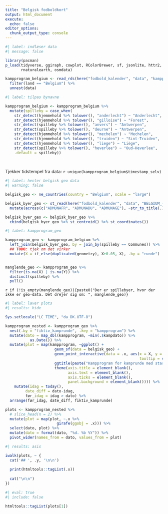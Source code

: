 ```yaml
---
title: "Belgisk fodboldkort"
output: html_document
execute: 
  echo: false
editor_options: 
  chunk_output_type: console
---
```



```r
#| label: indlæser data
#| message: false

library(pacman)
p_load(tidyverse, ggiraph, cowplot, RColorBrewer, sf, jsonlite, httr2, here, 
       rnaturalearth, osmdata)

kampprogram_belgium <- read_rds(here("fodbold_kalender", "data", "kampprogram.rds")) %>%
  filter(land == "Belgium") %>%
  unnest(data)

```

```r
#| label: tilpas bynavne

kampprogram_belgium <- kampprogram_belgium %>% 
  mutate(spilleby = case_when(
    str_detect(hjemmehold %>% tolower(), "anderlecht") ~ "Anderlecht",
    str_detect(hjemmehold %>% tolower(), "gilloise") ~ "Forest",
    str_detect(spilleby %>% tolower(), "anvers") ~ "Antwerpen",
    str_detect(spilleby %>% tolower(), "deurne") ~ "Antwerpen",
    str_detect(hjemmehold %>% tolower(), "mechelen") ~ "Mechelen",
    str_detect(hjemmehold %>% tolower(), "truiden") ~ "Sint-Truiden",
    str_detect(hjemmehold %>% tolower(), "liege") ~ "Liège",
    str_detect(spilleby %>% tolower(), "heverlee") ~ "Oud-Heverlee",
    .default = spilleby))
  
  
```


Tjekker tidstempel fra data: `r unique(kampprogram_belgium$timestamp_selv)`

```r
#| label: henter belgisk geo data
#| warning: false

belgisk_geo <- ne_countries(country = "Belgium", scale = "large")

belgisk_byer_geo <- st_read(here("fodbold_kalender", "data", "BELGIUM_-_Municipalities.geojson"), quiet = TRUE) %>% 
  mutate(across(c("ADMUNAFR", "ADMUNADU", "ADMUNAGE"), ~str_to_title(.)))

belgisk_byer_geo <- belgisk_byer_geo %>% 
  cbind(belgisk_byer_geo %>% st_centroid() %>% st_coordinates())


```


```r
#| label: kampprogram_geo

kampprogram_geo <- kampprogram_belgium %>% 
  left_join(belgisk_byer_geo, by = join_by(spilleby == Communes)) %>% 
  ## TODO: tjek om det virker
  mutate(X = if_else(duplicated(geometry), X+0.05, X), .by = "runde")


manglende_geo <- kampprogram_geo %>% 
  filter(is.na(X) | is.na(Y)) %>% 
  distinct(spilleby) %>% 
  pull()

```

`r if (!is_empty(manglende_geo)){paste0("Der er spillebyer, hvor der ikke er geo-data. Det drejer sig om: ", manglende_geo)}`



```r
#| label: laver plots
#| results: hide

Sys.setlocale("LC_TIME", "da_DK.UTF-8")

kampprogram_nested <- kampprogram_geo %>% 
  nest(.by = "fiktiv_kamprunde", .key = "kampprogram") %>% 
  mutate(dato = map_dbl(kampprogram, ~min(.$kampdato)) %>% 
           as.Date()) %>% 
  mutate(plot = map(kampprogram, ~ggplot() +
                      geom_sf(data = belgisk_geo) + 
                      geom_point_interactive(data = .x, aes(x = X, y = Y,
                                                            tooltip = sprintf("%s<br/>%s&nbsp;%s",kamp, format(kampdato, "%d/%m-%Y"), kamptidspunkt))) + 
                      ggtitle(paste("Kampprogram for kamprunde med start:", format(unique(.x$min_ugedag), "%A %d %B %Y"))) +
                      theme(axis.title = element_blank(),
                            axis.text = element_blank(), 
                            axis.ticks = element_blank(),
                            panel.background = element_blank()))) %>%
    mutate(idag = today(),
         date_diff = dato-idag,
         før_idag = idag > dato) %>% 
  arrange(før_idag, date_diff, fiktiv_kamprunde)

plots <- kampprogram_nested %>% 
  # slice_head(n = 2) %>%
  mutate(plot = map(plot, ~.x %>%
                       girafe(ggobj = .x))) %>%
  select(dato, plot) %>% 
  mutate(dato = format(dato, "%d. %b %Y")) %>% 
  pivot_wider(names_from = dato, values_from = plot)

```


::: {.panel-tabset .nav-pills}

```r
#| results: asis

iwalk(plots, ~ {
  cat('## ', .y, '\n\n')
  
  print(htmltools::tagList(.x))
  
  cat("\n\n")
})
```

:::

```r
#| eval: true
#| include: false

htmltools::tagList(plots[1])
```





